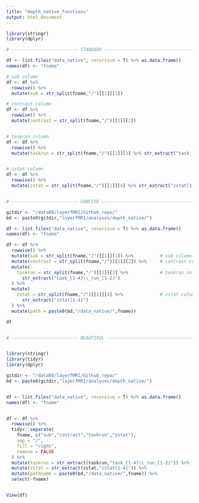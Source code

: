```yaml
---
title: "depth_native_functions"
output: html_document
---
```



```r

library(stringr)
library(dplyr)

# ------------------------- STANDARD ------------------------------------------

df <- list.files("data_native", recursive = T) %>% as.data.frame()
names(df) <- "fname"

# sub column
df <- df %>% 
  rowwise() %>% 
  mutate(sub = str_split(fname,"/")[[1]][1])

# contrast column
df <- df %>% 
  rowwise() %>% 
  mutate(contrast = str_split(fname,"/")[[1]][2])


# taskrun column
df <- df %>% 
  rowwise() %>% 
  mutate(taskrun = str_split(fname,"/")[[1]][3] %>% str_extract("task_[1-4]\\_run_[1-2]"))


# zstat column
df <- df %>% 
  rowwise() %>% 
  mutate(zstat = str_split(fname,"/")[[1]][4] %>% str_extract("zstat[1-4]"))


# ------------------------- CONCISE ------------------------------------------

gitdir <- "/data00/layerfMRI/Github_repo/"
bd <- paste0(gitdir,"layerfMRI/analyses/depth_native/")

df <- list.files("data_native", recursive = T) %>% as.data.frame()
names(df) <- "fname"

df <- df %>% 
  rowwise() %>% 
  mutate(sub = str_split(fname,"/")[[1]][1]) %>%          # sub column
  mutate(contrast = str_split(fname,"/")[[1]][2]) %>%     # contrast column
  mutate(
    taskrun = str_split(fname,"/")[[1]][3] %>%            # taskrun column 
      str_extract("task_[1-4]\\_run_[1-2]")
  ) %>%
  mutate(
    zstat = str_split(fname,"/")[[1]][4] %>%              # zstat column 
      str_extract("zstat[1-4]")
  ) %>%
  mutate(path = paste0(bd,"/data_native/",fname))

df


# ------------------------- BEAUTIFUL ------------------------------------------


library(stringr)
library(tidyr)
library(dplyr)

gitdir <- "/data00/layerfMRI/Github_repo/"
bd <- paste0(gitdir,"layerfMRI/analyses/depth_native/")


df <- list.files("data_native", recursive = T) %>% as.data.frame()
names(df) <- "fname"


df <- df %>% 
  rowwise() %>% 
  tidyr::separate(
    fname, c("sub","contrast","taskrun","zstat"), 
    sep = "/", 
    fill = "right", 
    remove = FALSE
  ) %>% 
  mutate(taskrun = str_extract(taskrun,"task_[1-4]\\_run_[1-2]")) %>% 
  mutate(zstat = str_extract(zstat,"zstat[1-4]")) %>% 
  mutate(pathname = paste0(bd,"/data_native/",fname)) %>% 
  select(-fname)


View(df)

```


